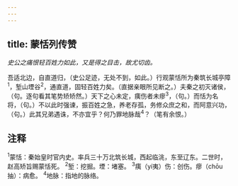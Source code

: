 ```yaml
---
---
---
```

title: 蒙恬列传赞
---



*史公之痛恨轻百姓力如此，又是得之目击，故尤切齿。*

吾适北边，自直道归，（史公足迹，无处不到，如此。）行观蒙恬所为秦筑长城亭障<sup>1</sup>，堑山堙谷<sup>2</sup>，通直道，固轻百姓力矣。（直据亲眼所见断之。）夫秦之初灭诸侯，（句。逐句看其笔势矫矫然。）天下之心未定，痍伤者未瘳<sup>3</sup>，（句。）而恬为名将，（句。）不以此时强谏，振百姓之急，养老存孤，务修众庶之和，而阿意兴功，（句。）此其兄弟遇诛，不亦宜乎？何乃罪地脉哉<sup>4</sup>？（笔有余恨。）

## 注释

<sup>1</sup>蒙恬：秦始皇时官内史。率兵三十万北筑长城，西起临洮，东至辽东。二世时，赵高矫旨赐蒙恬死。
<sup>2</sup>堑：挖掘。堙：堵塞。
<sup>3</sup>痍（yí夷）伤：创伤。瘳（chōu抽）：病愈。
<sup>4</sup>地脉：指地的脉络。